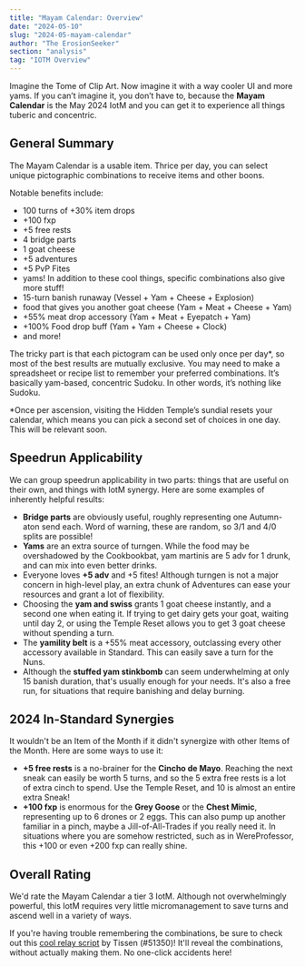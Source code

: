 ```yaml
---
title: "Mayam Calendar: Overview"
date: "2024-05-10"
slug: "2024-05-mayam-calendar"
author: "The ErosionSeeker"
section: "analysis"
tag: "IOTM Overview"
---
```

Imagine the Tome of Clip Art. Now imagine it with a way cooler UI and more yams. If you can’t imagine it, you don’t have to, because the **Mayam Calendar** is the May 2024 IotM and you can get it to experience all things tuberic and concentric.

## General Summary

The Mayam Calendar is a usable item. Thrice per day, you can select unique pictographic combinations to receive items and other boons.

Notable benefits include:
- 100 turns of +30% item drops
- +100 fxp
- +5 free rests
- 4 bridge parts
- 1 goat cheese
- +5 adventures
- +5 PvP Fites
- yams!
In addition to these cool things, specific combinations also give more stuff!
- 15-turn banish runaway (Vessel + Yam + Cheese + Explosion)
- food that gives you another goat cheese (Yam + Meat + Cheese + Yam)
- +55% meat drop accessory (Yam + Meat + Eyepatch + Yam)
- +100% Food drop buff (Yam + Yam + Cheese + Clock)
- and more!

The tricky part is that each pictogram can be used only once per day*, so most of the best results are mutually exclusive. You may need to make a spreadsheet or recipe list to remember your preferred combinations. It’s basically yam-based, concentric Sudoku. In other words, it’s nothing like Sudoku.

*Once per ascension, visiting the Hidden Temple’s sundial resets your calendar, which means you can pick a second set of choices in one day. This will be relevant soon.

## Speedrun Applicability
We can group speedrun applicability in two parts: things that are useful on their own, and things with IotM synergy. Here are some examples of inherently helpful results:

- **Bridge parts** are obviously useful, roughly representing one Autumn-aton send each. Word of warning, these are random, so 3/1 and 4/0 splits are possible!
- **Yams** are an extra source of turngen. While the food may be overshadowed by the Cookbookbat, yam martinis are 5 adv for 1 drunk, and can mix into even better drinks.
- Everyone loves **+5 adv** and +5 fites! Although turngen is not a major concern in high-level play, an extra chunk of Adventures can ease your resources and grant a lot of flexibility.
- Choosing the **yam and swiss** grants 1 goat cheese instantly, and a second one when eating it. If trying to get dairy gets your goat, waiting until day 2, or using the Temple Reset allows you to get 3 goat cheese without spending a turn.
- The **yamility belt** is a +55% meat accessory, outclassing every other accessory available in Standard. This can easily save a turn for the Nuns.
- Although the **stuffed yam stinkbomb** can seem underwhelming at only 15 banish duration, that's usually enough for your needs. It's also a free run, for situations that require banishing and delay burning.

## 2024 In-Standard Synergies

It wouldn't be an Item of the Month if it didn't synergize with other Items of the Month. Here are some ways to use it:
- **+5 free rests** is a no-brainer for the **Cincho de Mayo**. Reaching the next sneak can easily be worth 5 turns, and so the 5 extra free rests is a lot of extra cinch to spend. Use the Temple Reset, and 10 is almost an entire extra Sneak!
- **+100 fxp** is enormous for the **Grey Goose** or the **Chest Mimic**, representing up to 6 drones or 2 eggs. This can also pump up another familiar in a pinch, maybe a Jill-of-All-Trades if you really need it. In situations where you are somehow restricted, such as in WereProfessor, this +100 or even +200 fxp can really shine.

## Overall Rating

We'd rate the Mayam Calendar a tier 3 IotM. Although not overwhelmingly powerful, this IotM requires very little micromanagement to save turns and ascend well in a variety of ways.

If you're having trouble remembering the combinations, be sure to check out this [cool relay script](https://github.com/MattiasKro/KoL-Mayam) by Tissen (#51350)! It'll reveal the combinations, without actually making them. No one-click accidents here!
